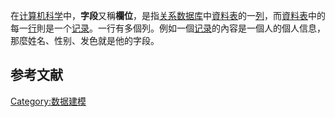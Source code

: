 {{Expand language|1=en|time=2021-03-10T14:40:57+00:00}}
在[[计算机科学|计算机科学]]中，'''字段'''又稱'''欄位'''，是指[[关系数据库|关系数据库]]中[[資料表|資料表]]的一[[列_(資料庫)|列]]，而[[資料表|資料表]]中的每一[[行_(資料庫)|行]]則是一个[[记录|记录]]。一行有多個列。例如一個[[记录|记录]]的內容是一個人的個人信息，那麼姓名、性别、发色就是他的字段。

==参考文献==
{{reflist}}

[[Category:数据建模|Category:数据建模]]